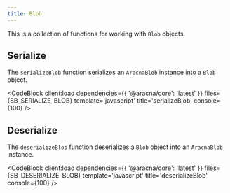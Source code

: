 ```yaml
---
title: Blob
---
```



This is a collection of functions for working with `Blob` objects.

## Serialize

The `serializeBlob` function serializes an `AracnaBlob` instance into a `Blob` object.

<CodeBlock client:load dependencies={{ '@aracna/core': 'latest' }} files={SB_SERIALIZE_BLOB} template='javascript' title='serializeBlob' console={100} />

## Deserialize

The `deserializeBlob` function deserializes a `Blob` object into an `AracnaBlob` instance.

<CodeBlock client:load dependencies={{ '@aracna/core': 'latest' }} files={SB_DESERIALIZE_BLOB} template='javascript' title='deserializeBlob' console={100} />
